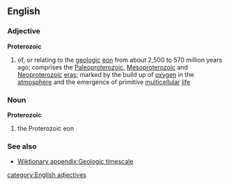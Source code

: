 ==English==
===Adjective===
'''Proterozoic'''
#{{geology}} of, or relating to the [[geologic]] [[eon]] from about 2,500 to 570 million years ago; comprises the [[Paleoproterozoic]], [[Mesoproterozoic]] and [[Neoproterozoic]] [[era]]s; marked by the build up of [[oxygen]] in the [[atmosphere]] and the emergence of primitive [[multicellular]] [[life]]
===Noun===
'''Proterozoic'''
#{{geology}} the Proterozoic eon
===See also===
*[[Wiktionary appendix:Geologic timescale]]
[[category:English adjectives]]